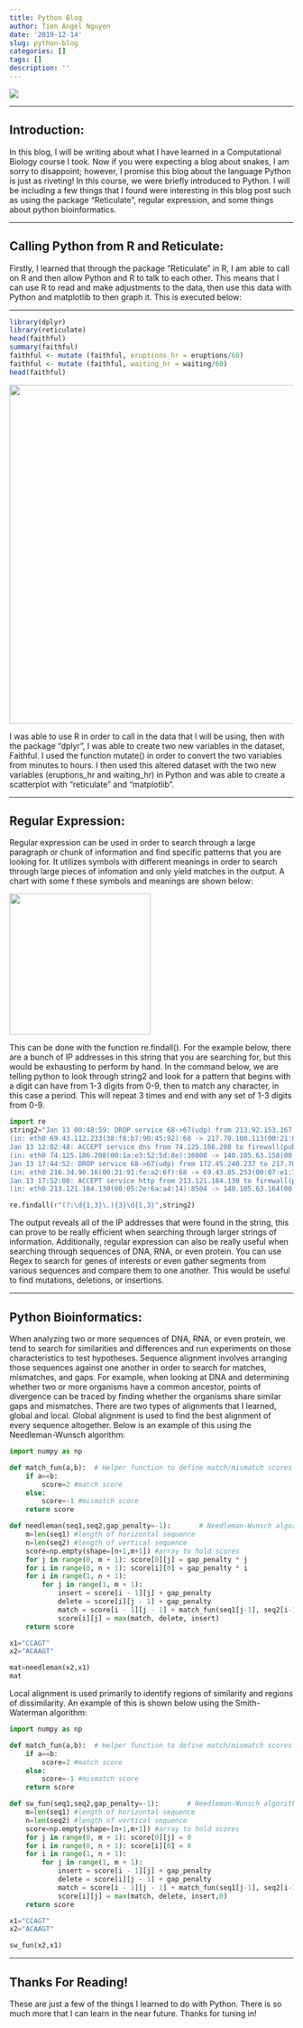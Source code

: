 ```yaml
---
title: Python Blog
author: Tien Angel Nguyen
date: '2019-12-14'
slug: python-blog
categories: []
tags: []
description: ''
---
```


![](/blog/2019-12-14-python-blog_files/pythonimage.jpg)

---

## Introduction:

In this blog, I will be writing about what I have learned in a Computational Biology course I took. Now if  you were expecting a blog about snakes, I am sorry to disappoint; however, I promise this blog about the language Python is just as riveting! In this course, we were briefly introduced to Python. I will be including a few things that I found were interesting in this blog post such as using the package "Reticulate", regular expression, and some things about python bioinformatics.

---

## Calling Python from R and Reticulate:

Firstly, I learned that through the package "Reticulate" in R, I am able to call on R and then allow Python and R to talk to each other. This means that I can use R to read and make adjustments to the data, then use this data with Python and matplotlib to then graph it. This is executed below:

---

```r
library(dplyr)
library(reticulate)
head(faithful)
summary(faithful)
faithful <- mutate (faithful, eruptions_hr = eruptions/60)
faithful <- mutate (faithful, waiting_hr = waiting/60)
head(faithful)
```

![](/blog/2019-12-14-python-blog_files/realpic.PNG){width=600px height=600px}

I was able to use R in order to call in the data that I will be using, then with the package "dplyr", I was able to create two new variables in the dataset, Faithful. I used the function mutate() in order to convert the two variables from minutes to hours. I then used this altered dataset with the two new variables (eruptions_hr and waiting_hr) in Python and was able to create a scatterplot with "reticulate" and "matplotlib". 

---

## Regular Expression:

Regular expression can be used in order to search through a large paragraph or chunk of information and find specific patterns that you are looking for. It utilizes symbols with different meanings in order to search through large pieces of infomation and only yield matches in the output. A chart with some f these symbols and meanings are shown below:

![](/blog/2019-12-14-python-blog_files/chart.PNG){width=250px height=250px}

This can be done with the function re.findall(). For the example below, there are a bunch of IP addresses in this string that you are searching for, but this would be exhausting to perform by hand. In the command below, we are telling python to look through string2 and look for a pattern that begins with a digit can have from 1-3 digits from 0-9, then to match any character, in this case a period. This will repeat 3 times and end with any set of 1-3 digits from 0-9. 

```python
import re
string2="Jan 13 00:48:59: DROP service 68->67(udp) from 213.92.153.167 to 69.43.107.219, prefix: \"spoof iana-0/8\" \
(in: eth0 69.43.112.233(38:f8:b7:90:45:92):68 -> 217.70.100.113(00:21:87:79:9c:d9):67 UDP len:576 ttl:64) \
Jan 13 12:02:48: ACCEPT service dns from 74.125.186.208 to firewall(pub-nic-dns), prefix: \"none\" \
(in: eth0 74.125.186.208(00:1a:e3:52:5d:8e):36008 -> 140.105.63.158(00:1a:9a:86:2e:62):53 UDP len:82 ttl:38) \
Jan 13 17:44:52: DROP service 68->67(udp) from 172.45.240.237 to 217.70.177.60, prefix: \"spoof iana-0/8\" \
(in: eth0 216.34.90.16(00:21:91:fe:a2:6f):68 -> 69.43.85.253(00:07:e1:7c:53:db):67 UDP len:328 ttl:64) \
Jan 13 17:52:08: ACCEPT service http from 213.121.184.130 to firewall(pub-nic), prefix: \"none\" \
(in: eth0 213.121.184.130(00:05:2e:6a:a4:14):8504 -> 140.105.63.164(00:60:11:92:ed:1b):80 TCP flags: ****S* len:52 ttl:109)"

re.findall(r"(?:\d{1,3}\.){3}\d{1,3}",string2)
```

The output reveals all of the IP addresses that were found in the string, this can prove to be really efficient when searching through larger strings of information. Additionally, regular expression can also be really useful when searching through sequences of DNA, RNA, or even protein. You can use Regex to search for genes of interests or even gather segments from various sequences and compare them to one another. This would be useful to find mutations, deletions, or insertions.

---

## Python Bioinformatics:

When analyzing two or more sequences of DNA, RNA, or even protein, we tend to search for similarities and differences and run experiments on those characteristics to test hypotheses. Sequence alignment involves arranging those sequences against one another in order to search for matches, mismatches, and gaps. For example, when looking at DNA and determining whether two or more organisms have a common ancestor, points of divergence can be traced by finding whether the organisms share similar gaps and mismatches. There are two types of alignments that I learned, global and local. Global alignment is used to find the best alignment of every sequence altogether. Below is an example of this using the Needleman-Wunsch algorithm: 

```python
import numpy as np

def match_fun(a,b):  # Helper function to define match/mismatch scores
    if a==b:
        score=2 #match score
    else:
        score=-1 #mismatch score
    return score

def needleman(seq1,seq2,gap_penalty=-1):       # Needleman-Wunsch algorithm in a function
    m=len(seq1) #length of horizontal sequence
    n=len(seq2) #length of vertical sequence
    score=np.empty(shape=[n+1,m+1]) #array to hold scores
    for j in range(0, m + 1): score[0][j] = gap_penalty * j
    for i in range(0, n + 1): score[i][0] = gap_penalty * i
    for i in range(1, n + 1): 
        for j in range(1, m + 1):
            insert = score[i - 1][j] + gap_penalty 
            delete = score[i][j - 1] + gap_penalty 
            match = score[i - 1][j - 1] + match_fun(seq1[j-1], seq2[i-1])
            score[i][j] = max(match, delete, insert)
    return score

x1="CCAGT"
x2="ACAAGT"

mat=needleman(x2,x1)
mat

```

Local alignment is used primarily to identify regions of similarity and regions of dissimilarity. An example of this is shown below using the Smith-Waterman algorithm:

```python
import numpy as np

def match_fun(a,b):  # Helper function to define match/mismatch scores
    if a==b:
        score=2 #match score
    else:
        score=-1 #mismatch score
    return score

def sw_fun(seq1,seq2,gap_penalty=-1):       # Needleman-Wunsch algorithm in a function
    m=len(seq1) #length of horizontal sequence
    n=len(seq2) #length of vertical sequence
    score=np.empty(shape=[n+1,m+1]) #array to hold scores
    for j in range(0, m + 1): score[0][j] = 0
    for i in range(0, n + 1): score[i][0] = 0
    for i in range(1, n + 1): 
        for j in range(1, m + 1):
            insert = score[i - 1][j] + gap_penalty 
            delete = score[i][j - 1] + gap_penalty 
            match = score[i - 1][j - 1] + match_fun(seq1[j-1], seq2[i-1])
            score[i][j] = max(match, delete, insert,0)
    return score

x1="CCAGT"
x2="ACAAGT"

sw_fun(x2,x1)
```

---

## Thanks For Reading!

These are just a few of the things I learned to do with Python. There is so much more that I can learn in the near future. Thanks for tuning in!
